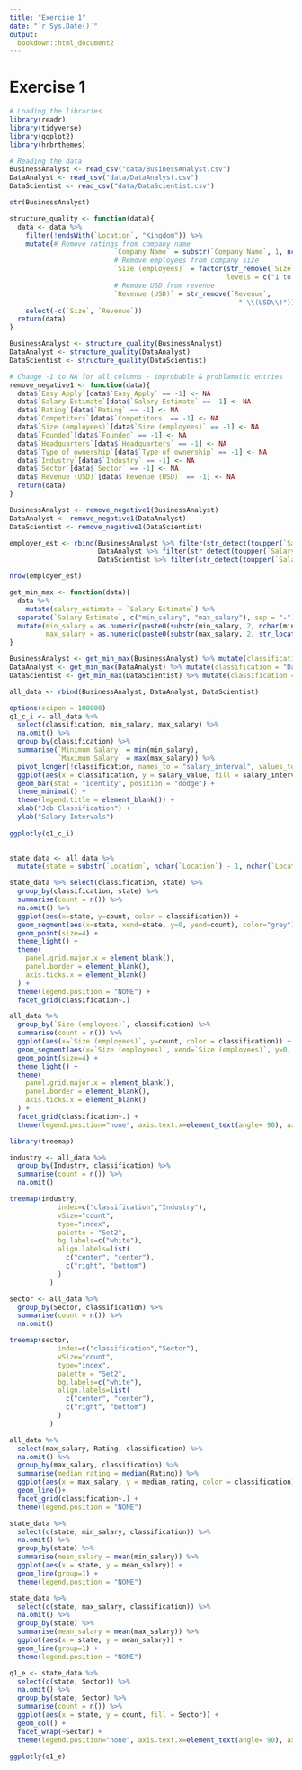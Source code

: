 ```yaml
---
title: "Exercise 1"
date: "`r Sys.Date()`"
output: 
  bookdown::html_document2
---
```


# Exercise 1

```r
# Loading the libraries
library(readr)
library(tidyverse)
library(ggplot2)
library(hrbrthemes)
```

```r
# Reading the data
BusinessAnalyst <- read_csv("data/BusinessAnalyst.csv")
DataAnalyst <- read_csv("data/DataAnalyst.csv")
DataScientist <- read_csv("data/DataScientist.csv")
```

```r
str(BusinessAnalyst)
```


```r

structure_quality <- function(data){
  data <- data %>% 
    filter(!endsWith(`Location`, "Kingdom")) %>% 
    mutate(# Remove ratings from company name
                          `Company Name` = substr(`Company Name`, 1, nchar(`Company Name`) - 4),
                          # Remove employees from company size
                          `Size (employees)` = factor(str_remove(`Size`," employees"), 
                                                      levels = c("1 to 50", "51 to 200", "201 to 500", "501 to 1000", "1001 to 5000", "5001 to 10000", "10000+", "Unknown", "NA")),
                          # Remove USD from revenue
                          `Revenue (USD)` = str_remove(`Revenue`,
                                                         " \\(USD\\)")) %>% 
    select(-c(`Size`, `Revenue`))
  return(data)
} 

BusinessAnalyst <- structure_quality(BusinessAnalyst)
DataAnalyst <- structure_quality(DataAnalyst)
DataScientist <- structure_quality(DataScientist)

# Change -1 to NA for all columns - improbable & problamatic entries
remove_negative1 <- function(data){
  data$`Easy Apply`[data$`Easy Apply` == -1] <- NA
  data$`Salary Estimate`[data$`Salary Estimate` == -1] <- NA
  data$`Rating`[data$`Rating` == -1] <- NA
  data$`Competitors`[data$`Competitors` == -1] <- NA
  data$`Size (employees)`[data$`Size (employees)` == -1] <- NA
  data$`Founded`[data$`Founded` == -1] <- NA
  data$`Headquarters`[data$`Headquarters` == -1] <- NA
  data$`Type of ownership`[data$`Type of ownership` == -1] <- NA
  data$`Industry`[data$`Industry` == -1] <- NA
  data$`Sector`[data$`Sector` == -1] <- NA
  data$`Revenue (USD)`[data$`Revenue (USD)` == -1] <- NA
  return(data)
}

BusinessAnalyst <- remove_negative1(BusinessAnalyst)
DataAnalyst <- remove_negative1(DataAnalyst)
DataScientist <- remove_negative1(DataScientist)
```

```r
employer_est <- rbind(BusinessAnalyst %>% filter(str_detect(toupper(`Salary Estimate`), "PER HOUR")),
                      DataAnalyst %>% filter(str_detect(toupper(`Salary Estimate`), "PER HOUR")), 
                      DataScientist %>% filter(str_detect(toupper(`Salary Estimate`), "PER HOUR")))

nrow(employer_est)
```

```r
get_min_max <- function(data){
  data %>% 
    mutate(salary_estimate = `Salary Estimate`) %>% 
  separate(`Salary Estimate`, c("min_salary", "max_salary"), sep = "-") %>% 
  mutate(min_salary = as.numeric(paste0(substr(min_salary, 2, nchar(min_salary) - 1), "000")),
         max_salary = as.numeric(paste0(substr(max_salary, 2, str_locate(pattern ='K', max_salary) - 1), "000")))
}

BusinessAnalyst <- get_min_max(BusinessAnalyst) %>% mutate(classification = "Business Analyst")
DataAnalyst <- get_min_max(DataAnalyst) %>% mutate(classification = "Data Analyst")
DataScientist <- get_min_max(DataScientist) %>% mutate(classification = "Data Scientist")

all_data <- rbind(BusinessAnalyst, DataAnalyst, DataScientist)
```

```r
options(scipen = 100000)
q1_c_i <- all_data %>% 
  select(classification, min_salary, max_salary) %>% 
  na.omit() %>% 
  group_by(classification) %>%
  summarise(`Minimum Salary` = min(min_salary),
            `Maximum Salary` = max(max_salary)) %>% 
  pivot_longer(!classification, names_to = "salary_interval", values_to = "salary_value") %>% 
  ggplot(aes(x = classification, y = salary_value, fill = salary_interval)) +
  geom_bar(stat = "identity", position = "dodge") +
  theme_minimal() +
  theme(legend.title = element_blank()) + 
  xlab("Job Classification") +
  ylab("Salary Intervals") 
  
ggplotly(q1_c_i)
  
```

```r
state_data <- all_data %>% 
  mutate(state = substr(`Location`, nchar(`Location`) - 1, nchar(`Location`)))

state_data %>% select(classification, state) %>% 
  group_by(classification, state) %>% 
  summarise(count = n()) %>% 
  na.omit() %>% 
  ggplot(aes(x=state, y=count, color = classification)) +
  geom_segment(aes(x=state, xend=state, y=0, yend=count), color="grey") +
  geom_point(size=4) +
  theme_light() +
  theme(
    panel.grid.major.x = element_blank(),
    panel.border = element_blank(),
    axis.ticks.x = element_blank()
  ) +
  theme(legend.position = "NONE") +
  facet_grid(classification~.)
```

```r
all_data %>% 
  group_by(`Size (employees)`, classification) %>% 
  summarise(count = n()) %>% 
  ggplot(aes(x=`Size (employees)`, y=count, color = classification)) +
  geom_segment(aes(x=`Size (employees)`, xend=`Size (employees)`, y=0, yend=count), color="grey") +
  geom_point(size=4) +
  theme_light() +
  theme(
    panel.grid.major.x = element_blank(),
    panel.border = element_blank(),
    axis.ticks.x = element_blank()
  ) +
  facet_grid(classification~.) +
  theme(legend.position="none", axis.text.x=element_text(angle= 90), axis.ticks.x = element_blank(), axis.ticks.y = element_blank())
```

```r
library(treemap)

industry <- all_data %>% 
  group_by(Industry, classification) %>% 
  summarise(count = n()) %>% 
  na.omit()

treemap(industry,
            index=c("classification","Industry"),
            vSize="count",
            type="index",
            palette = "Set2",
            bg.labels=c("white"),
            align.labels=list(
              c("center", "center"), 
              c("right", "bottom")
            )  
          )  
```

```r
sector <- all_data %>% 
  group_by(Sector, classification) %>% 
  summarise(count = n()) %>% 
  na.omit()

treemap(sector,
            index=c("classification","Sector"),
            vSize="count",
            type="index",
            palette = "Set2",
            bg.labels=c("white"),
            align.labels=list(
              c("center", "center"), 
              c("right", "bottom")
            )  
          )  
```


```r
all_data %>%
  select(max_salary, Rating, classification) %>% 
  na.omit() %>% 
  group_by(max_salary, classification) %>% 
  summarise(median_rating = median(Rating)) %>% 
  ggplot(aes(x = max_salary, y = median_rating, color = classification)) +
  geom_line()+
  facet_grid(classification~.) +
  theme(legend.position = "NONE")
```

```r
state_data %>% 
  select(c(state, min_salary, classification)) %>% 
  na.omit() %>% 
  group_by(state) %>% 
  summarise(mean_salary = mean(min_salary)) %>% 
  ggplot(aes(x = state, y = mean_salary)) +
  geom_line(group=1) +
  theme(legend.position = "NONE")

state_data %>% 
  select(c(state, max_salary, classification)) %>% 
  na.omit() %>% 
  group_by(state) %>% 
  summarise(mean_salary = mean(max_salary)) %>% 
  ggplot(aes(x = state, y = mean_salary)) +
  geom_line(group=1) +
  theme(legend.position = "NONE")
```

```r
q1_e <- state_data %>% 
  select(c(state, Sector)) %>% 
  na.omit() %>% 
  group_by(state, Sector) %>% 
  summarise(count = n()) %>% 
  ggplot(aes(x = state, y = count, fill = Sector)) +
  geom_col() +
  facet_wrap(~Sector) +
  theme(legend.position="none", axis.text.x=element_text(angle= 90), axis.ticks.x = element_blank(), axis.ticks.y = element_blank())

ggplotly(q1_e)
```


